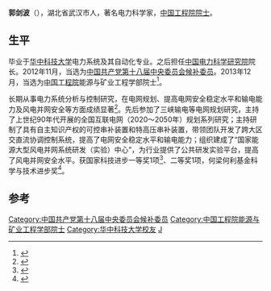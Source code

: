 '''郭剑波'''（{{bd|1960年|3月||}}），湖北省武汉市人，著名电力科学家，[[中国工程院院士|中国工程院院士]]。

==生平==
毕业于[[华中科技大学|华中科技大学]]电力系统及其自动化专业。之后担任[[中国电力科学研究院|中国电力科学研究院]]院长。2012年11月，当选为[[中国共产党第十八届中央委员会候补委员列表|中国共产党第十八届中央委员会候补委员]]。2013年12月，当选为[[中国工程院|中国工程院]]能源与矿业工程学部院士<ref>{{cite news|title=热烈祝贺我院郭剑波校友当选中国工程院院士|url=http://ceee.hust.edu.cn/article.aspx?id=5916|accessdate=2014-02-06|newspaper=华中科技大学|deadurl=yes|archiveurl=https://web.archive.org/web/20140221220659/http://ceee.hust.edu.cn/article.aspx?id=5916|archivedate=2014-02-21}}</ref>。

长期从事电力系统分析与控制研究，在电网规划、提高电网安全稳定水平和输电能力及风电并网安全等方面成绩显著<ref>{{cite web |author1=中国工程院 |title=郭剑波 |url=http://www.cae.cn/cae/html/main/colys/42379693.html |website=中国工程院 |accessdate=2018-06-24 |archive-date=2018-06-24 |archive-url=https://web.archive.org/web/20180624093014/http://www.cae.cn/cae/html/main/colys/42379693.html |dead-url=no }}</ref>。先后参加了三峡输电等电网规划研究，主持了上世纪90年代开展的全国互联电网（2020～2050年）规划系列研究；主持研制了具有自主知识产权的可控串补装置和特高压串补装置，带领团队开发了跨大区交直流协调控制系统，提高了电网安全稳定水平和输电能力；组织建成了“国家能源大型风电并网系统研发（实验）中心”，为行业提供了公共研发实验平台，提高了风电并网安全水平。获国家科技进步一等奖1项<ref>{{cite web |author1=中华人民共和国科学技术部 |title=2008年度国家科学技术进步奖获奖项目 |url=http://www.most.gov.cn/ztzl/gjkxjsjldh/jldh2008/jldh08jlgg/200901/t20090109_66659.htm |accessdate=2018-06-24 |archive-date=2019-08-14 |archive-url=https://web.archive.org/web/20190814180417/http://www.most.gov.cn/ztzl/gjkxjsjldh/jldh2008/jldh08jlgg/200901/t20090109_66659.htm |dead-url=no }}</ref>、二等奖1项，何梁何利基金科学与技术进步奖<ref>{{cite web |author1=何梁何利基金会 |title=郭剑波 何梁何利基金会 |url=http://www.hlhl.org.cn/news/findnews/showsub.asp?id=1186 |accessdate=2018-06-24 |archive-date=2018-06-24 |archive-url=https://web.archive.org/web/20180624063923/http://www.hlhl.org.cn/news/findnews/showsub.asp?id=1186 |dead-url=no }}</ref>。


==参考==
{{reflist}}
{{中国工程院能源与矿业工程学部院士}}

{{DEFAULTSORT:G}}
[[Category:中国共产党第十八届中央委员会候补委员|Category:中国共产党第十八届中央委员会候补委员]]
[[Category:中国工程院能源与矿业工程学部院士|Category:中国工程院能源与矿业工程学部院士]]
[[Category:华中科技大学校友|Category:华中科技大学校友]]
[[Category:郭姓|J]]